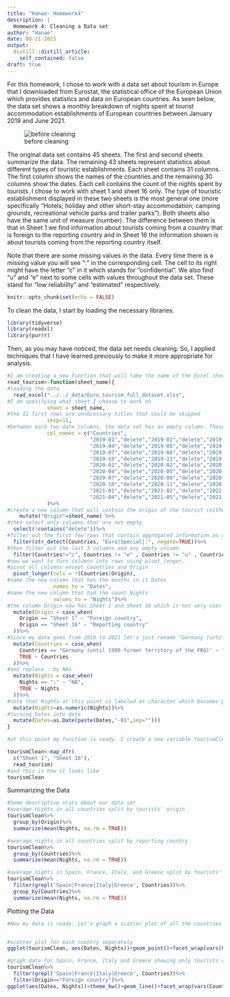 ```yaml
---
title: "Hanae- Homework4"
description: |
  Homework 4: Cleaning a Data set
author: "Hanae"
date: 08-21-2021
output:
  distill::distill_article:
    self_contained: false
draft: true
---
```

For this homework, I chose to work with a data set about tourism in Europe that I downloaded from Eurostat, the statistical office of the European Union which provides statistics and data on European countries. As seen below, the data set shows a monthly breakdown of nights spent at tourist accommodation establishments of European countries between January 2019 and June 2021.


![before cleaning](../../images/Hanae/Eurotourismbeforecleaning.jpg)


The original data set contains 45 sheets. The first and second sheets summarize the data. The remaining 43 sheets represent statistics about different types of touristic establishments. Each sheet contains 31 columns. The first column shows the names of the countries and the remaining 30 columns show the dates. Each cell contains the count of the nights spent by tourists. I chose to work with sheet 1 and sheet 16 only. The type of touristic establishment displayed in these  two sheets is the most general one (more specifically "Hotels; holiday and other short-stay accommodation; camping grounds, recreational vehicle parks and trailer parks"). Both sheets also have the same unit of measure (number). The difference between them is that in Sheet 1 we find information about tourists coming from a country that is foreign to the reporting country and in Sheet 16 the information shown is about tourists coming from the reporting country itself.

Note that there are some missing values in the data. Every time there is a missing value you will see ":" in the corresponding cell. The cell to its right might have the letter "c" in it which stands for "confidential". We also find "u" and "e" next to some cells with values throughout the data set. These stand for "low reliability" and "estimated" respectively. 

```r
knitr::opts_chunk$set(echo = FALSE)
```

To clean the data, I start by loading the necessary libraries.

```r
library(tidyverse)
library(readxl)
library(purrr)
```

Then, as you may have noticed, the data set needs cleaning. So, I applied techniques that I have learned previously to make it more appropriate for analysis.

```r
#I am creating a new function that will take the name of the Excel sheet as an argument. This will allow me to apply the "cleaning" to all the sheets of the excel file.
read_tourism<-function(sheet_name){
#loading the data
  read_excel("../../_data/Euro_tourism_full_dataset.xlsx", 
#I am specifying what sheet I choose to work on
             sheet = sheet_name, 
#the 11 first rows are unnecessary titles that could be skipped
             skip=11, 
#between each two date columns, the data set has an empty column. These need to be deleted.
             col_names = c("Countries",
                           "2019-01","delete","2019-02","delete","2019-03","delete",
                           "2019-04","delete","2019-05","delete","2019-06","delete",
                           "2019-07","delete","2019-08","delete","2019-09","delete",
                           "2019-10","delete","2019-11","delete","2019-12","delete",
                           "2020-01","delete","2020-02","delete","2020-03","delete",
                           "2020-04","delete","2020-05","delete","2020-06","delete",
                           "2020-07","delete","2020-08","delete","2020-09","delete",
                           "2020-10","delete","2020-11","delete","2020-12","delete",
                           "2021-01","delete","2021-02","delete","2021-03","delete",
                           "2021-04","delete","2021-05","delete","2021-06","delete")
             )%>% 
#create a new column that will contain the origin of the tourist (either foreign or domestic tourist)
    mutate("Origin"=sheet_name) %>% 
#then select only columns that are not empty
  select(!contains("delete"))%>% 
#filter out the first few rows that contain aggregated information as well as the last two rows that contain descriptive commentary.
  filter(str_detect(Countries, "Euro|Special|:", negate=TRUE))%>% 
#then filter out the last 3 columns and any empty column
  filter(Countries!="c", Countries != "e" , Countries != "u" , Countries != "") %>%
#now we want to turn columns into rows using pivot_longer.
#pivot all columns except Countries and Origin
  pivot_longer(cols = !(Countries|Origin),
#name the new column that has the months in it Dates
               names_to = "Dates",
#name the new column that had the count Nights
               values_to = "Nights")%>%
#the column Origin now has Sheet 1 and Sheet 16 which is not very user friendly. I use mutate to rename it appropriately 
  mutate(Origin = case_when(
    Origin == "Sheet 1" ~ "Foreign country",
    Origin == "Sheet 16" ~ "Reporting country"
  ))%>%
#Since my data goes from 2019 to 2021 let's just rename "Germany (until 1990 former territory of the FRG)" Germany
  mutate(Countries = case_when(
    Countries == "Germany (until 1990 former territory of the FRG)" ~ "Germany", 
    TRUE ~ Countries
  ))%>%
#and replace : by NAs
  mutate(Nights = case_when(
    Nights == ":" ~ "NA", 
    TRUE ~ Nights
  ))%>%
#note that Nights at this point is labeled as character which becomes problematic when plotting. Here I am turning it into numeric
  mutate(Nights=as.numeric(Nights))%>%
#turning Dates into date
  mutate(Dates=as.Date(paste(Dates,"-01",sep="")))
}

#at this point my function is ready. I create a new variable tourismClean that uses purrr to apply my function read_tourism to sheets 1 and 16.

tourismClean<-map_dfr(
  c("Sheet 1", "Sheet 16"),
  read_tourism)
#and this is how it looks like
tourismClean
```

Summarizing the Data

```r

#Some descriptive stats about our data set
#average nights in all countries split by tourists' origin
tourismClean%>%
  group_by(Origin)%>%
  summarize(mean(Nights, na.rm = TRUE))

#average nights in all countries split by reporting country
tourismClean%>%
  group_by(Countries)%>%
  summarize(mean(Nights, na.rm = TRUE))

#average nights in Spain, France, Italy, and Greece split by tourists' origin
tourismClean%>%
  filter(grepl('Spain|France|Italy|Greece', Countries))%>%
  group_by(Countries)%>%
  summarize(mean(Nights, na.rm = TRUE))

```

Plotting the Data

```r
#Now my data is ready. Let's graph a scatter plot of all the countries where Dates are on the x-axis and Nights on the y-axis


#scatter plot for each country separately
ggplot(tourismClean, aes(Dates, Nights))+geom_point()+facet_wrap(vars(Countries))

#graph data for Spain, France, Italy and Greece showing only tourists visiting from a foreign country
tourismClean%>%
  filter(grepl('Spain|France|Italy|Greece', Countries))%>%
  filter(Origin=="Foreign country")%>%
ggplot(aes(Dates, Nights))+theme_bw()+geom_line()+facet_wrap(vars(Countries), scales = "free_y")

```
